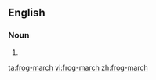 ==English==

===Noun===
{{en-noun|sg=[[frog]]-[[march]]|es}}

# {{alternative spelling of|[[frog march]]}}

[[ta:frog-march]]
[[vi:frog-march]]
[[zh:frog-march]]